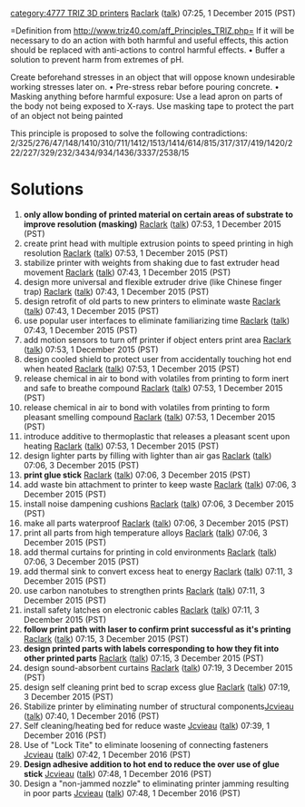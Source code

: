 {{777}}
{{TRIZ-3D}}
[[category:4777 TRIZ 3D printers]]
[[User:Raclark|Raclark]] ([[User talk:Raclark|talk]]) 07:25, 1 December 2015 (PST)

=Definition from http://www.triz40.com/aff_Principles_TRIZ.php=
If it will be necessary to do an action with both harmful and useful effects, this action should be replaced with anti-actions to control harmful effects.
• Buffer a solution to prevent harm from extremes of pH.

Create beforehand stresses in an object that will oppose known undesirable working stresses later on.
• Pre-stress rebar before pouring concrete.
• Masking anything before harmful exposure: Use a lead apron on parts of the body not being exposed to X-rays. Use masking tape to protect the part of an object not being painted

This principle is proposed to solve the following contradictions:
2/325/276/47/148/1410/310/711/1412/1513/1414/614/815/317/317/419/1420/222/227/329/232/3434/934/1436/3337/2538/15

=Solutions=

#'''only allow bonding of printed material on certain areas of substrate to improve resolution (masking)''' [[User:Raclark|Raclark]] ([[User talk:Raclark|talk]]) 07:53, 1 December 2015 (PST)
#create print head with multiple extrusion points to speed printing in high resolution [[User:Raclark|Raclark]] ([[User talk:Raclark|talk]]) 07:53, 1 December 2015 (PST)
#stabilize printer with weights from shaking due to fast extruder head movement [[User:Raclark|Raclark]] ([[User talk:Raclark|talk]]) 07:43, 1 December 2015 (PST)
#design more universal and flexible extruder drive (like Chinese finger trap) [[User:Raclark|Raclark]] ([[User talk:Raclark|talk]]) 07:43, 1 December 2015 (PST)
#design retrofit of old parts to new printers to eliminate waste [[User:Raclark|Raclark]] ([[User talk:Raclark|talk]]) 07:43, 1 December 2015 (PST)
#use popular user interfaces to eliminate familiarizing time [[User:Raclark|Raclark]] ([[User talk:Raclark|talk]]) 07:43, 1 December 2015 (PST)
#add motion sensors to turn off printer if object enters print area [[User:Raclark|Raclark]] ([[User talk:Raclark|talk]]) 07:53, 1 December 2015 (PST)
#design cooled shield to protect user from accidentally touching hot end when heated [[User:Raclark|Raclark]] ([[User talk:Raclark|talk]]) 07:53, 1 December 2015 (PST)
#release chemical in air to bond with volatiles from printing to form inert and safe to breathe compound [[User:Raclark|Raclark]] ([[User talk:Raclark|talk]]) 07:53, 1 December 2015 (PST)
#release chemical in air to bond with volatiles from printing to form pleasant smelling compound [[User:Raclark|Raclark]] ([[User talk:Raclark|talk]]) 07:53, 1 December 2015 (PST)
#introduce additive to thermoplastic that releases a pleasant scent upon heating [[User:Raclark|Raclark]] ([[User talk:Raclark|talk]]) 07:53, 1 December 2015 (PST)
#design lighter parts by filling with lighter than air gas [[User:Raclark|Raclark]] ([[User talk:Raclark|talk]]) 07:06, 3 December 2015 (PST)
#'''print glue stick''' [[User:Raclark|Raclark]] ([[User talk:Raclark|talk]]) 07:06, 3 December 2015 (PST)
#add waste bin attachment to printer to keep waste [[User:Raclark|Raclark]] ([[User talk:Raclark|talk]]) 07:06, 3 December 2015 (PST)
#install noise dampening cushions [[User:Raclark|Raclark]] ([[User talk:Raclark|talk]]) 07:06, 3 December 2015 (PST)
#make all parts waterproof [[User:Raclark|Raclark]] ([[User talk:Raclark|talk]]) 07:06, 3 December 2015 (PST)
#print all parts from high temperature alloys [[User:Raclark|Raclark]] ([[User talk:Raclark|talk]]) 07:06, 3 December 2015 (PST)
#add thermal curtains for printing in cold environments [[User:Raclark|Raclark]] ([[User talk:Raclark|talk]]) 07:06, 3 December 2015 (PST)
#add thermal sink to convert excess heat to energy [[User:Raclark|Raclark]] ([[User talk:Raclark|talk]]) 07:11, 3 December 2015 (PST)
#use carbon nanotubes to strengthen prints [[User:Raclark|Raclark]] ([[User talk:Raclark|talk]]) 07:11, 3 December 2015 (PST)
#install safety latches on electronic cables [[User:Raclark|Raclark]] ([[User talk:Raclark|talk]]) 07:11, 3 December 2015 (PST)
#'''follow print path with laser to confirm print successful as it's printing''' [[User:Raclark|Raclark]] ([[User talk:Raclark|talk]]) 07:15, 3 December 2015 (PST)
#'''design printed parts with labels corresponding to how they fit into other printed parts''' [[User:Raclark|Raclark]] ([[User talk:Raclark|talk]]) 07:15, 3 December 2015 (PST)
#design sound-absorbent curtains [[User:Raclark|Raclark]] ([[User talk:Raclark|talk]]) 07:19, 3 December 2015 (PST)
#design self cleaning print bed to scrap excess glue [[User:Raclark|Raclark]] ([[User talk:Raclark|talk]]) 07:19, 3 December 2015 (PST)
#Stabilize printer by eliminating number of structural components[[User:Jcvieau|Jcvieau]] ([[User talk:Jcvieau|talk]]) 07:40, 1 December 2016 (PST)
#Self cleaning/heating bed for reduce waste [[User:Jcvieau|Jcvieau]] ([[User talk:Jcvieau|talk]]) 07:39, 1 December 2016 (PST)
#Use of "Lock Tite" to eliminate loosening of connecting fasteners [[User:Jcvieau|Jcvieau]] ([[User talk:Jcvieau|talk]]) 07:42, 1 December 2016 (PST)
#'''Design adhesive addition to hot end to reduce the over use of glue stick''' [[User:Jcvieau|Jcvieau]] ([[User talk:Jcvieau|talk]]) 07:48, 1 December 2016 (PST)
#Design a "non-jammed nozzle" to eliminating printer jamming resulting in poor parts [[User:Jcvieau|Jcvieau]] ([[User talk:Jcvieau|talk]]) 07:48, 1 December 2016 (PST)